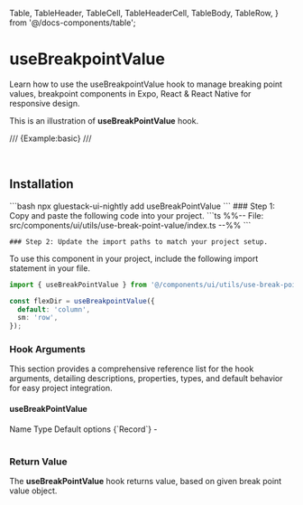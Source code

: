   Table,
  TableHeader,
  TableCell,
  TableHeaderCell,
  TableBody,
  TableRow,
} from '@/docs-components/table';

# useBreakpointValue

Learn how to use the useBreakpointValue hook to manage breaking point values, breakpoint components in Expo, React & React Native for responsive design.

This is an illustration of **useBreakPointValue** hook.

/// {Example:basic} ///

<br />

## Installation

<Tabs>
  <TabItem label="CLI">
    ```bash
    npx gluestack-ui-nightly add useBreakPointValue
    ```
  </TabItem>
  <TabItem label="Manual">
    ### Step 1: Copy and paste the following code into your project.
    ```ts
    %%-- File: src/components/ui/utils/use-break-point-value/index.ts --%%
    ```

    ### Step 2: Update the import paths to match your project setup.

  </TabItem>
</Tabs>

To use this component in your project, include the following import statement in your file.

```ts
import { useBreakPointValue } from '@/components/ui/utils/use-break-point-value';
```

```ts
const flexDir = useBreakpointValue({
  default: 'column',
  sm: 'row',
});
```

### Hook Arguments

This section provides a comprehensive reference list for the hook arguments, detailing descriptions, properties, types, and default behavior for easy project integration.

#### useBreakPointValue

<Table>
  <TableHeader>
    <TableRow>
      <TableHeaderCell>Name</TableHeaderCell>
      <TableHeaderCell>Type</TableHeaderCell>
      <TableHeaderCell>Default</TableHeaderCell>
    </TableRow>
  </TableHeader>
  <TableBody>
    <TableRow>
      <TableCell>
        <InlineCode>options</InlineCode>
      </TableCell>
      <TableCell>{`Record<breakPoints | default,value>`}</TableCell>
      <TableCell>-</TableCell>
    </TableRow>
  </TableBody>
</Table>

### Return Value

The **useBreakPointValue** hook returns value, based on given break point value object.
